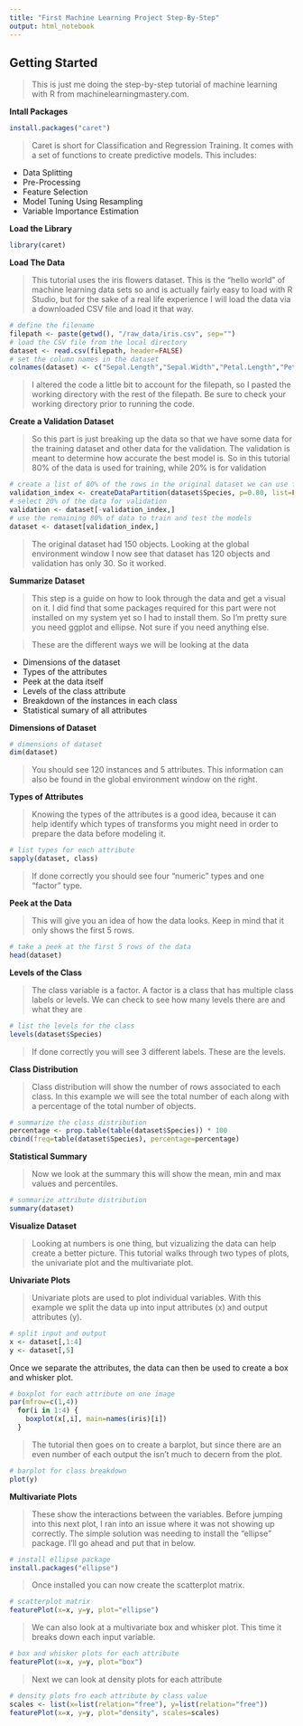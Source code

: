 ```yaml
---
title: "First Machine Learning Project Step-By-Step"
output: html_notebook
---
```


## Getting Started

> This is just me doing the step-by-step tutorial of machine learning with R from machinelearningmastery.com. 

**Intall Packages**

```r
install.packages("caret")
```

> Caret is short for Classification and Regression Training. It comes with a set of functions to create predictive models. This includes:

+ Data Splitting
+ Pre-Processing
+ Feature Selection
+ Model Tuning Using Resampling
+ Variable Importance Estimation

**Load the Library**

```r
library(caret)
```

**Load The Data**

> This tutorial uses the iris flowers dataset. This is the "hello world" of machine learning data sets so and is actually fairly easy to load with R Studio, but for the sake of a real life experience I will load the data via a downloaded CSV file and load it that way.

```r
# define the filename
filepath <- paste(getwd(), "/raw_data/iris.csv", sep="")
# load the CSV file from the local directory
dataset <- read.csv(filepath, header=FALSE)
# set the column names in the dataset
colnames(dataset) <- c("Sepal.Length","Sepal.Width","Petal.Length","Petal.Width","Species")
```

> I altered the code a little bit to account for the filepath, so I pasted the working directory with the rest of the filepath. Be sure to check your working directory prior to running the code.

**Create a Validation Dataset**

> So this part is just breaking up the data so that we have some data for the training dataset and other data for the validation. The validation is meant to determine how accurate the best model is. So in this tutorial 80% of the data is used for training, while 20% is for validation

```r
# create a list of 80% of the rows in the original dataset we can use for training
validation_index <- createDataPartition(dataset$Species, p=0.80, list=FALSE)
# select 20% of the data for validation
validation <- dataset[-validation_index,]
# use the remaining 80% of data to train and test the models
dataset <- dataset[validation_index,]
```

> The original dataset had 150 objects. Looking at the global environment window I now see that dataset has 120 objects and validation has only 30. So it worked.

**Summarize Dataset**

> This step is a guide on how to look through the data and get a visual on it. I did find that some packages required for this part were not installed on my system yet so I had to install them. So I'm pretty sure you need ggplot and ellipse. Not sure if you need anything else.

> These are the different ways we will be looking at the data

+ Dimensions of the dataset
+ Types of the attributes
+ Peek at the data itself
+ Levels of the class attribute
+ Breakdown of the instances in each class
+ Statistical sumary of all attributes

**Dimensions of Dataset**

```r
# dimensions of dataset
dim(dataset)
```

> You should see 120 instances and 5 attributes. This information can also be found in the global environment window on the right.

**Types of Attributes**

> Knowing the types of the attributes is a good idea, because it can help identify which types of transforms you might need in order to prepare the data before modeling it.

```r
# list types for each attribute
sapply(dataset, class)
```

> If done correctly you should see four "numeric" types and one "factor" type. 

**Peek at the Data**

> This will give you an idea of how the data looks. Keep in mind that it only shows the first 5 rows.

```r
# take a peek at the first 5 rows of the data
head(dataset)
```

**Levels of the Class**

> The class variable is a factor. A factor is a class that has multiple class labels or levels. We can check to see how many levels there are and what they are

```r
# list the levels for the class
levels(dataset$Species)
```

> If done correctly you will see 3 different labels. These are the levels.

**Class Distribution**

> Class distribution will show the number of rows associated to each class. In this example we will see the total number of each along with a percentage of the total  number of objects.

```r
# summarize the class distribution
percentage <- prop.table(table(dataset$Species)) * 100
cbind(freq=table(dataset$Species), percentage=percentage)
```

**Statistical Summary**

> Now we look at the summary this will show the mean, min and max values and percentiles.

```r
# summarize attribute distribution
summary(dataset)
```

**Visualize Dataset**

> Looking at numbers is one thing, but vizualizing the data can help create a better picture. This tutorial walks through two types of plots, the univariate plot and the multivariate plot.

**Univariate Plots**

> Univariate plots are used to plot individual variables. With this example we split the data up into input attributes (x) and output attributes (y). 

```r
# split input and output
x <- dataset[,1:4]
y <- dataset[,5]
```

Once we separate the attributes, the data can then be used to create a box and whisker plot.

```r
# boxplot for each attribute on one image
par(mfrow=c(1,4))
  for(i in 1:4) {
    boxplot(x[,i], main=names(iris)[i])
  }
```

> The tutorial then goes on to create a barplot, but since there are an even number of each output the isn't much to decern from the plot.

```r
# barplot for class breakdown
plot(y)
```


**Multivariate Plots**

>These show the interactions between the variables. Before jumping into this next plot, I ran into an issue where it was not showing up correctly. The simple solution was needing to install the "ellipse" package. I'll go ahead and put that in below.

```r
# install ellipse package
install.packages("ellipse")
```

> Once installed you can now create the scatterplot matrix.

```r
# scatterplot matrix
featurePlot(x=x, y=y, plot="ellipse")
```

> We can also look at a multivariate box and whisker plot. This time it breaks down each input variable.

```r
# box and whisker plots for each attribute
featurePlot(x=x, y=y, plot="box")
```

> Next we can look at density plots for each attribute

```r
# density plots fro each attribute by class value
scales <- list(x=list(relation="free"), y=list(relation="free"))
featurePlot(x=x, y=y, plot="density", scales=scales)
```

